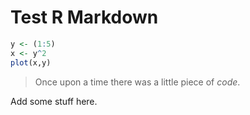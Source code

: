 Test R Markdown
========================================================
 
```r
y <- (1:5)
x <- y^2
plot(x,y)
```

>Once upon a time there was a little piece of *code*.

Add some stuff here.
